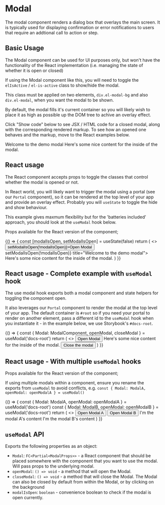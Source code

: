
<Meta title="Modal" component={Modal} />

# Modal

The modal component renders a dialog box that overlays the main screen. It is typically used for displaying confirmation or error notifications to users that require an addtional call to action or step.

## Basic Usage

The Modal component can be used for UI purposes only, but won't have the functionality of the React implementation (i.e. managing the state of whether it is open or closed)

If using the Modal component like this, you will need to toggle the `elIsActive` / `el-is-active` class to show/hide the modal.

This class must be applied on two elements, `div.el-modal-bg` and also `div.el-modal`, when you want the modal to be shown.

By default, the modal fills it's current container so you will likely wish to place it as high as possible up the DOM tree to achive an overlay effect.

Click "Show code" below to see JSX / HTML code for a closed modal, along with the corresponding rendered markup. To see how an opened one behaves and the markup, move to the React examples below.

<Canvas>
  <Story name="Basic Usage - Closed">
    <ModalBg />
    <ModalContainer>
      <ModalHeader>Welcome to the demo modal</ModalHeader>
      <ModalBody>
        <BodyText>Here's some nice content for the inside of the modal.</BodyText>
      </ModalBody>
    </ModalContainer>
  </Story>
</Canvas>

<RenderHtmlMarkup component="Modal" story="Basic Usage - Closed" />

## React usage

The React component accepts props to toggle the classes that control whether the modal is opened or not.

In React world, you will likely want to trigger the modal using a portal (see our `Portal` component), so it can be rendered at the top level of your app and provide an overlay effect. Probably you will `useState` to toggle the hide and show behaviour.

This example gives maxmum flexibility but for the 'batteries included' approach, you should look at the `useModal` hook below.

Props available for the React version of the component;

<ArgsTable component={Modal} />

<Canvas>
  <Story name="React Modal">
    {() => {
      const [modalIsOpen, setModalIsOpen] = useState(false)
      return (
        <>
          <Button onClick={() => setModalIsOpen(!modalIsOpen)}>Open Modal</Button>
          <Modal isOpen={modalIsOpen} onModalClose={() => setModalIsOpen(!modalIsOpen)} title="Welcome to the demo modal">
            <BodyText>Here's some nice content for the inside of the modal.</BodyText>
          </Modal>
        </>
      )
    }}
  </Story>
</Canvas>

## React usage - Complete example with `useModal` hook

The use modal hook exports both a modal component and state helpers for toggling the component open.

It also leverages our `Portal` component to render the modal at the top level of your app. The default container is `#root` so if you need your portal to render on another element, pass a different id to the `useModal` hook when you instantiate it - in the example below, we use Storybook's `#docs-root`.

<Canvas>
  <Story name="useModal example">
    {() => {
      const { Modal: ModalComponent, openModal, closeModal } = useModal('docs-root')
      return (
        <>
          <Button onClick={openModal}>Open Modal</Button>
          <ModalComponent title="Welcome to the demo modal">
            <BodyText>Here's some nice content for the inside of the modal.</BodyText>
            <FlexContainer isFlexJustifyCenter>
              <Button onClick={closeModal}>Close the modal</Button>
            </FlexContainer>
          </ModalComponent>
        </>
      )
    }}
  </Story>
</Canvas>

## React usage - With multiple `useModal` hooks

Props available for the React version of the component;

<ArgsTable component={Modal} />

If using multiple modals within a component, ensure you rename the exports from `useModal` to avoid conflicts, e.g. `const { Modal: ModalA, openModal: openModalA } = useModal()`

<Canvas>
  <Story name="useModal example - multiple modals">
    {() => {
      const { Modal: ModalA, openModal: openModalA } = useModal('docs-root')
      const { Modal: ModalB, openModal: openModalB } = useModal('docs-root')
      return (
        <>
          <Button onClick={openModalA}>Open Modal A</Button>
          <Button onClick={openModalB}>Open Modal B</Button>
          <ModalA title="Modal A">I'm the modal A's content</ModalA>
          <ModalB title="Modal B">I'm the modal B's content</ModalB>
        </>
      )
    }}
  </Story>
</Canvas>

## `useModal` API

Exports the following properties as an object:

- `Modal`: `FC<Partial<ModalProps>>` - a React component that should be placed somewhere with the component that you want to use the modal. Will pass props to the underlying modal.
- `openModal`: `() => void` - a method that will open the Modal.
- `closeModal`: `() => void` - a method that will close the Modal. The Modal can also be closed by default from within the Modal, or by clicking on the background
- `modalIsOpen`: `boolean` - convenience boolean to check if the modal is open currently.
